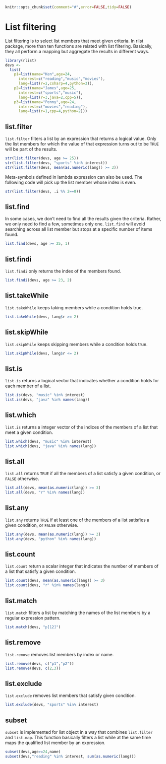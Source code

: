 <!--
%\VignetteEngine{knitr}
%\VignetteIndexEntry{List filtering}
-->

```r
knitr::opts_chunk$set(comment="#",error=FALSE,tidy=FALSE)
```

# List filtering

List filtering is to select list members that meet given criteria. In rlist package, more than ten functions are related with list filtering. Basically, they all perform a mapping but aggregate the results in different ways.

```r
library(rlist)
devs <- 
  list(
    p1=list(name="Ken",age=24,
      interest=c("reading","music","movies"),
      lang=list(r=2,csharp=4,python=3)),
    p2=list(name="James",age=25,
      interest=c("sports","music"),
      lang=list(r=3,java=2,cpp=5)),
    p3=list(name="Penny",age=24,
      interest=c("movies","reading"),
      lang=list(r=1,cpp=4,python=2)))
```

## list.filter

`list.filter` filters a list by an expression that returns a logical value. Only the list members for which the value of that expression turns out to be `TRUE` will be part of the results.

```r
str(list.filter(devs, age >= 25))
str(list.filter(devs, "sports" %in% interest))
str(list.filter(devs, mean(as.numeric(lang)) >= 3))
```

Meta-symbols defined in lambda expression can also be used. The following code will pick up the list member whose index is even.

```r
str(list.filter(devs, .i %% 2==0))
```

## list.find

In some cases, we don't need to find all the results given the criteria. Rather, we only need to find a few, sometimes only one. `list.find` will avoid searching across all list member but stops at a specific number of items found.

```r
list.find(devs, age >= 25, 1)
```

## list.findi

`list.findi` only returns the index of the members found.

```r
list.findi(devs, age >= 23, 2)
```

## list.takeWhile

`list.takeWhile` keeps taking members while a condition holds true.

```r
list.takeWhile(devs, lang$r >= 2)
```

## list.skipWhile

`list.skipWhile` keeps skipping members while a condition holds true.

```r
list.skipWhile(devs, lang$r <= 2)
```

## list.is

`list.is` returns a logical vector that indicates whether a condition holds for each member of a list.

```r
list.is(devs, "music" %in% interest)
list.is(devs, "java" %in% names(lang))
```

## list.which

`list.is` returns a integer vector of the indices of the members of a list that meet a given condition.

```r
list.which(devs, "music" %in% interest)
list.which(devs, "java" %in% names(lang))
```

## list.all

`list.all` returns `TRUE` if all the members of a list satisfy a given condition, or `FALSE` otherwise.

```r
list.all(devs, mean(as.numeric(lang)) >= 3)
list.all(devs, "r" %in% names(lang))
```

## list.any

`list.any` returns `TRUE` if at least one of the members of a list satisfies a given condition, or `FALSE` otherwise.

```r
list.any(devs, mean(as.numeric(lang)) >= 3)
list.any(devs, "python" %in% names(lang))
```

## list.count

`list.count` return a scalar integer that indicates the number of members of a list that satisfy a given condition.

```r
list.count(devs, mean(as.numeric(lang)) >= 3)
list.count(devs, "r" %in% names(lang))
```

## list.match

`list.match` filters a list by matching the names of the list members by a regular expression pattern.

```r
list.match(devs, "p[12]")
```

## list.remove

`list.remove` removes list members by index or name.

```r
list.remove(devs, c("p1","p2"))
list.remove(devs, c(2,3))
```

## list.exclude

`list.exclude` removes list members that satisfy given condition.

```r
list.exclude(devs, "sports" %in% interest)
```

## subset

`subset` is implemented for list object in a way that combines `list.filter` and `list.map`. This function basically filters a list while at the same time maps the qualified list member by an expression.

```r
subset(devs,age>=24,name)
subset(devs,"reading" %in% interest, sum(as.numeric(lang)))
```

